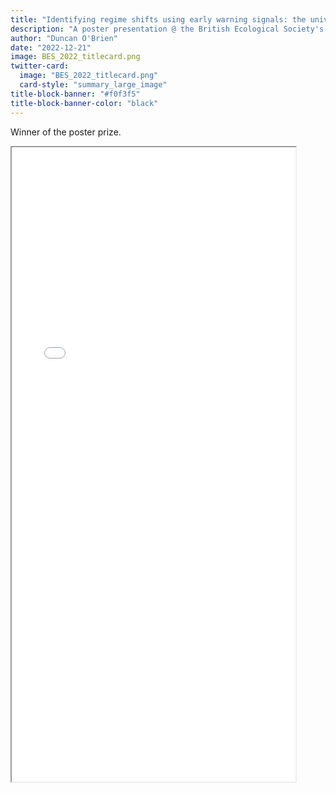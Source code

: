 ```yaml
---
title: "Identifying regime shifts using early warning signals: the univariate and multivariate options"
description: "A poster presentation @ the British Ecological Society's 2022 annual meeting."
author: "Duncan O'Brien"
date: "2022-12-21"
image: BES_2022_titlecard.png
twitter-card:
  image: "BES_2022_titlecard.png"
  card-style: "summary_large_image"
title-block-banner: "#f0f3f5"
title-block-banner-color: "black"
---
```


Winner of the poster prize.

```{=html}
<iframe src="BES_2022_poster2.pdf" name="frame" width=90% height="1015"></iframe>
```

